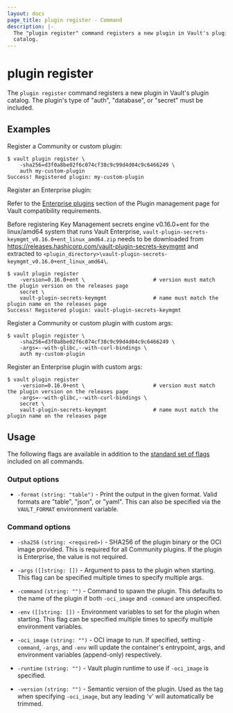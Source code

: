 ```yaml
---
layout: docs
page_title: plugin register - Command
description: |-
  The "plugin register" command registers a new plugin in Vault's plugin
  catalog.
---
```


# plugin register

The `plugin register` command registers a new plugin in Vault's plugin catalog.
The plugin's type of "auth", "database", or "secret" must be included.

## Examples

Register a Community or custom plugin:

```shell-session
$ vault plugin register \
    -sha256=d3f0a8be02f6c074cf38c9c99d4d04c9c6466249 \
    auth my-custom-plugin
Success! Registered plugin: my-custom-plugin
```

Register an Enterprise plugin:

<Note>

Refer to the [Enterprise plugins](/vault/docs/plugins/plugin-management#enterprise-plugins) section
of the Plugin management page for Vault compatibility requirements.

</Note>

Before registering Key Management secrets engine v0.16.0+ent for the linux/amd64 system that runs Vault Enterprise,
`vault-plugin-secrets-keymgmt_v0.16.0+ent_linux_amd64.zip` needs to be downloaded from
https://releases.hashicorp.com/vault-plugin-secrets-keymgmt and extracted to
`<plugin_directory>\vault-plugin-secrets-keymgmt_v0.16.0+ent_linux_amd64\`.

```shell-session
$ vault plugin register
    -version=0.16.0+ent \                      # version must match the plugin version on the releases page
    secret \
    vault-plugin-secrets-keymgmt               # name must match the plugin name on the releases page
Success! Registered plugin: vault-plugin-secrets-keymgmt
```

Register a Community or custom plugin with custom args:

```shell-session
$ vault plugin register \
    -sha256=d3f0a8be02f6c074cf38c9c99d4d04c9c6466249 \
    -args=--with-glibc,--with-curl-bindings \
    auth my-custom-plugin
```

Register an Enterprise plugin with custom args:

```shell-session
$ vault plugin register
    -version=0.16.0+ent \                      # version must match the plugin version on the releases page
    -args=--with-glibc,--with-curl-bindings \
    secret \
    vault-plugin-secrets-keymgmt               # name must match the plugin name on the releases page
```

## Usage

The following flags are available in addition to the [standard set of
flags](/vault/docs/commands) included on all commands.

### Output options

- `-format` `(string: "table")` - Print the output in the given format. Valid
  formats are "table", "json", or "yaml". This can also be specified via the
  `VAULT_FORMAT` environment variable.

### Command options

- `-sha256` `(string: <required>)` - SHA256 of the plugin binary or the OCI image
  provided. This is required for all Community plugins.
  If the plugin is Enterprise, the value is not required.

- `-args` `([]string: [])` - Argument to pass to the plugin when starting. This
  flag can be specified multiple times to specify multiple args.

- `-command` `(string: "")` - Command to spawn the plugin. This defaults to the
  name of the plugin if both `-oci_image` and `-command` are unspecified.

- `-env` `([]string: [])` - Environment variables to set for the plugin when
  starting. This flag can be specified multiple times to specify multiple
  environment variables.

- `-oci_image` `(string: "")` - OCI image to run. If specified, setting `-command`,
  `-args`, and `-env` will update the container's entrypoint, args, and environment
  variables (append-only) respectively.

- `-runtime` `(string: "")` - Vault plugin runtime to use if `-oci_image` is
  specified.

- `-version` `(string: "")` - Semantic version of the plugin. Used as the tag
  when specifying `-oci_image`, but any leading 'v' will automatically be trimmed.

